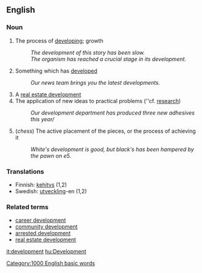 ==English==

=== Noun ===

# The process of [[developing]]; growth
#: ''The development of this story has been slow.''
#: ''The organism has reached a crucial stage in its development.''
# Something which has [[develop]]ed
#: ''Our news team brings you the latest developments.''
# A [[real estate development]]
# The application of new ideas to practical problems (''cf. [[research]])
#: ''Our development department has produced three new adhesives this year/''
# (''chess'') The active placement of the pieces, or the process of achieving it
#: ''White's development is good, but black's has been hampered by the pawn on e5.''
===Translations===
*Finnish: [[kehitys]] (1,2)
*Swedish: [[utveckling]]-en (1,2)

=== Related terms ===

*[[career development]]
*[[community development]]
*[[arrested development]]
*[[real estate development]]

[[it:development]]
[[hu:Development]]
[[Category:1000 English basic words]]